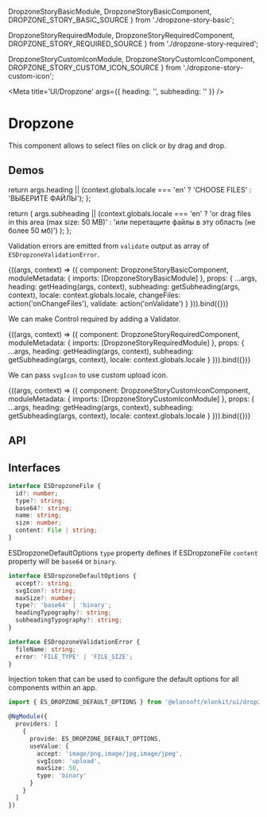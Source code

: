 



  DropzoneStoryBasicModule,
  DropzoneStoryBasicComponent,
  DROPZONE_STORY_BASIC_SOURCE
} from './dropzone-story-basic';

  DropzoneStoryRequiredModule,
  DropzoneStoryRequiredComponent,
  DROPZONE_STORY_REQUIRED_SOURCE
} from './dropzone-story-required';

  DropzoneStoryCustomIconModule,
  DropzoneStoryCustomIconComponent,
  DROPZONE_STORY_CUSTOM_ICON_SOURCE
} from './dropzone-story-custom-icon';

<Meta title='UI/Dropzone' args={{ heading: '', subheading: '' }} />

# Dropzone

This component allows to select files on click or by drag and drop.

## Demos

  return args.heading || (context.globals.locale === 'en' ? 'CHOOSE FILES' : 'ВЫБЕРИТЕ ФАЙЛЫ');
};

  return (
    args.subheading ||
    (context.globals.locale === 'en'
      ? 'or drag files in this area (max size: 50 MB)'
      : 'или перетащите файлы в эту область (не более 50 мб)')
  );
};

Validation errors are emitted from `validate` output as array of `ESDropzoneValidationError`.

<Canvas source={DROPZONE_STORY_BASIC_SOURCE}>
  <Story
    name='Basic'
    height='150px'
    args={{ accept: 'image/png,image/jpg,image/jpeg', maxSise: 50, type: 'binary' }}
    argTypes={{
      maxSise: {
        control: 'number'
      },
      type: {
        control: { type: 'select', options: ['base64', 'binary'] }
      }
    }}
  >
    {((args, context) => ({
      component: DropzoneStoryBasicComponent,
      moduleMetadata: {
        imports: [DropzoneStoryBasicModule]
      },
      props: {
        ...args,
        heading: getHeading(args, context),
        subheading: getSubheading(args, context),
        locale: context.globals.locale,
        changeFiles: action('onChangeFiles'),
        validate: action('onValidate')
      }
    })).bind({})}
  </Story>
</Canvas>

We can make Control required by adding a Validator.

<Canvas source={DROPZONE_STORY_REQUIRED_SOURCE}>
  <Story name='Required' height='200px'>
    {((args, context) => ({
      component: DropzoneStoryRequiredComponent,
      moduleMetadata: {
        imports: [DropzoneStoryRequiredModule]
      },
      props: {
        ...args,
        heading: getHeading(args, context),
        subheading: getSubheading(args, context),
        locale: context.globals.locale
      }
    })).bind({})}
  </Story>
</Canvas>

We can pass `svgIcon` to use custom upload icon.

<Canvas source={DROPZONE_STORY_CUSTOM_ICON_SOURCE}>
  <Story name='Custom Icon' height='200px'>
    {((args, context) => ({
      component: DropzoneStoryCustomIconComponent,
      moduleMetadata: {
        imports: [DropzoneStoryCustomIconModule]
      },
      props: {
        ...args,
        heading: getHeading(args, context),
        subheading: getSubheading(args, context),
        locale: context.globals.locale
      }
    })).bind({})}
  </Story>
</Canvas>

## API

<ArgsTable of={ESDropzoneComponent} />

## Interfaces

```ts
interface ESDropzoneFile {
  id?: number;
  type?: string;
  base64?: string;
  name: string;
  size: number;
  content: File | string;
}
```

ESDropzoneDefaultOptions `type` property defines if ESDropzoneFile `content` property will be `base64` or `binary`.

```ts
interface ESDropzoneDefaultOptions {
  accept?: string;
  svgIcon?: string;
  maxSize?: number;
  type?: 'base64' | 'binary';
  headingTypography?: string;
  subheadingTypography?: string;
}
```

```ts
interface ESDropzoneValidationError {
  fileName: string;
  error: 'FILE_TYPE' | 'FILE_SIZE';
}
```

Injection token that can be used to configure the default options for all components within an app.

```ts
import { ES_DROPZONE_DEFAULT_OPTIONS } from '@elonsoft/elonkit/ui/dropzone';

@NgModule({
  providers: [
    {
      provide: ES_DROPZONE_DEFAULT_OPTIONS,
      useValue: {
        accept: 'image/png,image/jpg,image/jpeg',
        svgIcon: 'upload',
        maxSize: 50,
        type: 'binary'
      }
    }
  ]
})
```

